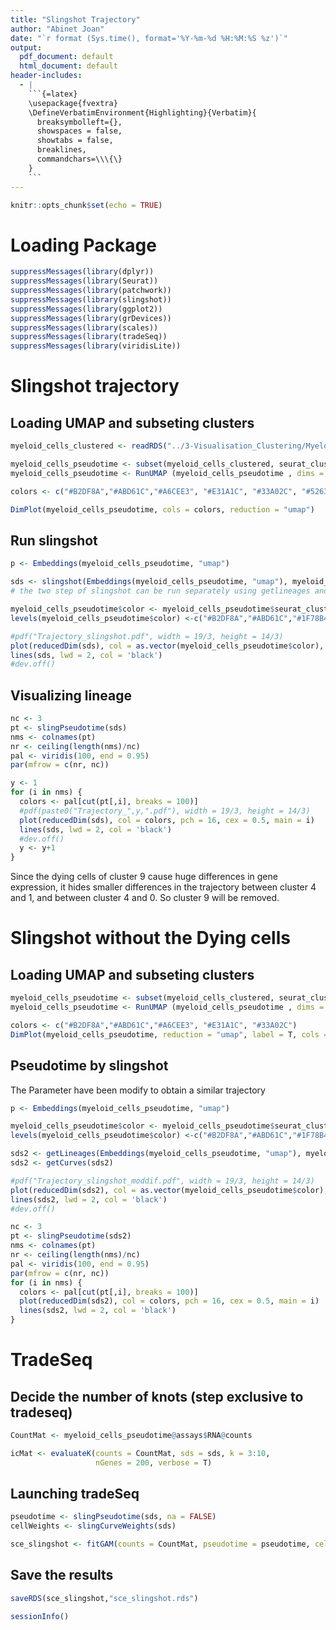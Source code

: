 ```yaml
---
title: "Slingshot Trajectory"
author: "Abinet Joan"
date: "`r format (Sys.time(), format='%Y-%m-%d %H:%M:%S %z')`"
output:
  pdf_document: default
  html_document: default
header-includes:
  - |
    ```{=latex}
    \usepackage{fvextra}
    \DefineVerbatimEnvironment{Highlighting}{Verbatim}{
      breaksymbolleft={}, 
      showspaces = false,
      showtabs = false,
      breaklines,
      commandchars=\\\{\}
    }
    ```
---
```


```r
knitr::opts_chunk$set(echo = TRUE)
```

# Loading Package
```r
suppressMessages(library(dplyr))
suppressMessages(library(Seurat))
suppressMessages(library(patchwork))
suppressMessages(library(slingshot))
suppressMessages(library(ggplot2))
suppressMessages(library(grDevices))
suppressMessages(library(scales))
suppressMessages(library(tradeSeq))
suppressMessages(library(viridisLite))
```

# Slingshot trajectory

## Loading UMAP and subseting clusters
```r
myeloid_cells_clustered <- readRDS("../3-Visualisation_Clustering/Myeloid_cells_Final.rds")

myeloid_cells_pseudotime <- subset(myeloid_cells_clustered, seurat_clusters %in% c(0,1,3,4,7,9))
myeloid_cells_pseudotime <- RunUMAP (myeloid_cells_pseudotime , dims = 1:12)

colors <- c("#B2DF8A","#ABD61C","#A6CEE3", "#E31A1C", "#33A02C", "#526317")

DimPlot(myeloid_cells_pseudotime, cols = colors, reduction = "umap")
```

## Run slingshot
```r
p <- Embeddings(myeloid_cells_pseudotime, "umap")

sds <- slingshot(Embeddings(myeloid_cells_pseudotime, "umap"), myeloid_cells_pseudotime$seurat_clusters)
# the two step of slingshot can be run separately using getlineages and getcurves

myeloid_cells_pseudotime$color <- myeloid_cells_pseudotime$seurat_clusters
levels(myeloid_cells_pseudotime$color) <-c("#B2DF8A","#ABD61C","#1F78B4","#A6CEE3", "#E31A1C","#E3751C","#600078", "#33A02C", "#FDBF6F", "#526317",  "#D4AAC6","#784620")

#pdf("Trajectory_slingshot.pdf", width = 19/3, height = 14/3) 
plot(reducedDim(sds), col = as.vector(myeloid_cells_pseudotime$color), pch = 16, cex = 0.5)
lines(sds, lwd = 2, col = 'black')
#dev.off() 
```

## Visualizing lineage
```r
nc <- 3
pt <- slingPseudotime(sds)
nms <- colnames(pt)
nr <- ceiling(length(nms)/nc)
pal <- viridis(100, end = 0.95)
par(mfrow = c(nr, nc))

y <- 1
for (i in nms) {
  colors <- pal[cut(pt[,i], breaks = 100)]
  #pdf(paste0("Trajectory_",y,".pdf"), width = 19/3, height = 14/3) 
  plot(reducedDim(sds), col = colors, pch = 16, cex = 0.5, main = i)
  lines(sds, lwd = 2, col = 'black')
  #dev.off() 
  y <- y+1
}
```


Since the dying cells of cluster 9 cause huge differences in gene expression, it hides smaller differences in the trajectory between cluster 4 and 1, and between cluster 4 and 0. So cluster 9 will be removed.

# Slingshot without the Dying cells

## Loading UMAP and subseting clusters
```r
myeloid_cells_pseudotime <- subset(myeloid_cells_clustered, seurat_clusters %in% c(0,1,3,4,7))
myeloid_cells_pseudotime <- RunUMAP (myeloid_cells_pseudotime , dims = 1:12)

colors <- c("#B2DF8A","#ABD61C","#A6CEE3", "#E31A1C", "#33A02C")
DimPlot(myeloid_cells_pseudotime, reduction = "umap", label = T, cols = colors)
```

## Pseudotime by slingshot
The Parameter have been modify to obtain a similar trajectory
```r
p <- Embeddings(myeloid_cells_pseudotime, "umap")

myeloid_cells_pseudotime$color <- myeloid_cells_pseudotime$seurat_clusters
levels(myeloid_cells_pseudotime$color) <-c("#B2DF8A","#ABD61C","#1F78B4","#A6CEE3", "#E31A1C","#E3751C","#600078", "#33A02C", "#FDBF6F", "#526317",  "#D4AAC6","#784620")

sds2 <- getLineages(Embeddings(myeloid_cells_pseudotime, "umap"), myeloid_cells_pseudotime$seurat_clusters, start.clus = "3", end.clus = "1")
sds2 <- getCurves(sds2)

#pdf("Trajectory_slingshot_moddif.pdf", width = 19/3, height = 14/3)
plot(reducedDim(sds2), col = as.vector(myeloid_cells_pseudotime$color), pch = 16, cex = 0.5)
lines(sds2, lwd = 2, col = 'black')
#dev.off() 
```

```r
nc <- 3
pt <- slingPseudotime(sds2)
nms <- colnames(pt)
nr <- ceiling(length(nms)/nc)
pal <- viridis(100, end = 0.95)
par(mfrow = c(nr, nc))
for (i in nms) {
  colors <- pal[cut(pt[,i], breaks = 100)]
  plot(reducedDim(sds2), col = colors, pch = 16, cex = 0.5, main = i)
  lines(sds2, lwd = 2, col = 'black')
}
```

# TradeSeq

## Decide the number of knots (step exclusive to tradeseq)
```r
CountMat <- myeloid_cells_pseudotime@assays$RNA@counts

icMat <- evaluateK(counts = CountMat, sds = sds, k = 3:10, 
                   nGenes = 200, verbose = T)
```

## Launching tradeSeq
```r
pseudotime <- slingPseudotime(sds, na = FALSE)
cellWeights <- slingCurveWeights(sds)

sce_slingshot <- fitGAM(counts = CountMat, pseudotime = pseudotime, cellWeights = cellWeights)
```

## Save the results
```r
saveRDS(sce_slingshot,"sce_slingshot.rds")
```


```r
sessionInfo()
```
